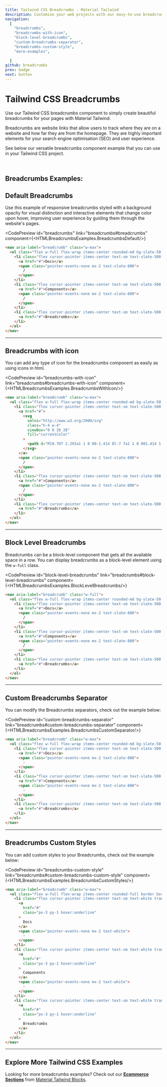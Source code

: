 ```yaml
---
title: Tailwind CSS Breadcrumbs - Material Tailwind
description: Customise your web projects with our easy-to-use breadcrumbs component for Tailwind CSS using Material Design guidelines.
navigation:
  [
    "breadcrumbs",
    "breadcrumbs-with-icon",
    "block-level-breadcrumbs",
    "custom-breadcrumbs-separator",
    "breadcrumbs-custom-style",
    "more-examples",
    
  ]
github: breadcrumbs
prev: badge
next: button
---
```


# Tailwind CSS Breadcrumbs

Use our Tailwind CSS breadcrumbs component to simply create beautiful breadcrumbs for your pages with Material Tailwind.

Breadcrumbs are website links that allow users to track where they are on a website and how far they are from the homepage. They are highly important elements for your search engine optimisation (SEO) and user experience.

See below our versatile breadcrumbs component example that you can use in your Tailwind CSS project.

<br />

## Breadcrumbs Examples:

## Default Breadcrumbs
Use this example of responsive breadcrumbs styled with a background opacity for visual distinction and interactive elements that change color upon hover, improving user experience by guiding them through the website's pages.

<CodePreview
  id="breadcrumbs"
  link="breadcrumbs#breadcrumbs"
  component={<HTMLBreadcrumbsExamples.BreadcrumbsDefault/>}
>
```html
<nav aria-label="breadcrumb" class="w-max">
  <ol class="flex w-full flex-wrap items-center rounded-md bg-slate-50 px-4 py-2">
    <li class="flex cursor-pointer items-center text-sm text-slate-500 transition-colors duration-300 hover:text-slate-800">
      <a href="#">Docs</a>
      <span class="pointer-events-none mx-2 text-slate-800">
        /
      </span>
    </li>
    <li class="flex cursor-pointer items-center text-sm text-slate-500 transition-colors duration-300 hover:text-slate-800">
      <a href="#">Components</a>
      <span class="pointer-events-none mx-2 text-slate-800">
        /
      </span>
    </li>
    <li class="flex cursor-pointer items-center text-sm text-slate-500 transition-colors duration-300 hover:text-slate-800">
      <a href="#">Breadcrumbs</a>
    </li>
  </ol>
</nav>
```
</CodePreview>

---

## Breadcrumbs with icon

You can add any type of icon for the breadcrumbs component as easily as using icons in html.

<CodePreview
  id="breadcrumbs-with-icon"
  link="breadcrumbs#breadcrumbs-with-icon"
  component={<HTMLBreadcrumbsExamples.BreadcrumbsWithIcon/>}
>
```html
<nav aria-label="breadcrumb" class="w-max">
  <ol class="flex w-full flex-wrap items-center rounded-md bg-slate-50 px-4 py-2">
    <li class="flex cursor-pointer items-center text-sm text-slate-500 transition-colors duration-300 hover:text-slate-800">
      <a href="#">
        <svg
          xmlns="http://www.w3.org/2000/svg"
          class="h-4 w-4"
          viewBox="0 0 20 20"
          fill="currentColor"
        >
          <path d="M10.707 2.293a1 1 0 00-1.414 0l-7 7a1 1 0 001.414 1.414L4 10.414V17a1 1 0 001 1h2a1 1 0 001-1v-2a1 1 0 011-1h2a1 1 0 011 1v2a1 1 0 001 1h2a1 1 0 001-1v-6.586l.293.293a1 1 0 001.414-1.414l-7-7z"></path>
        </svg>
      </a>
      <span class="pointer-events-none mx-2 text-slate-800">
        /
      </span>
    </li>
    <li class="flex cursor-pointer items-center text-sm text-slate-500 transition-colors duration-300 hover:text-slate-800">
      <a href="#">Components</a>
      <span class="pointer-events-none mx-2 text-slate-800">
        /
      </span>
    </li>
    <li class="flex cursor-pointer items-center text-sm text-slate-500 transition-colors duration-300 hover:text-slate-800">
      <a href="#">Breadcrumbs</a>
    </li>
  </ol>
</nav>
```
</CodePreview>

---

## Block Level Breadcrumbs

Breadcrumbs can be a block-level component that gets all the available space in a row. You can display breadcrumbs as a block-level element using the <Code>w-full</Code> class.

<CodePreview
  id="block-level-breadcrumbs"
  link="breadcrumbs#block-level-breadcrumbs"
  component={<HTMLBreadcrumbsExamples.BlockLevelBreadcrumbs/>}
>
```html
<nav aria-label="breadcrumb" class="w-full">
  <ol class="flex w-full flex-wrap items-center rounded-md bg-slate-50 px-4 py-2">
    <li class="flex cursor-pointer items-center text-sm text-slate-500 transition-colors duration-300 hover:text-slate-800">
      <a href="#">Docs</a>
      <span class="pointer-events-none mx-2 text-slate-800">
        /
      </span>
    </li>
    <li class="flex cursor-pointer items-center text-sm text-slate-500 transition-colors duration-300 hover:text-slate-800">
      <a href="#">Components</a>
      <span class="pointer-events-none mx-2 text-slate-800">
        /
      </span>
    </li>
    <li class="flex cursor-pointer items-center text-sm text-slate-500 transition-colors duration-300 hover:text-slate-800">
      <a href="#">Breadcrumbs</a>
    </li>
  </ol>
</nav>
```
</CodePreview>

---

## Custom Breadcrumbs Separator

You can modify the Breadcrumbs separators, check out the example below:

<CodePreview
  id="custom-breadcrumbs-separator"
  link="breadcrumbs#custom-breadcrumbs-separator"
  component={<HTMLBreadcrumbsExamples.BreadcrumbsCustomSeparator/>}
>
```html
<nav aria-label="breadcrumb" class="w-max">
  <ol class="flex w-full flex-wrap items-center rounded-md bg-slate-50 px-4 py-2">
    <li class="flex cursor-pointer items-center text-sm text-slate-500 transition-colors duration-300 hover:text-slate-800">
      <a href="#">Docs</a>
      <span class="pointer-events-none mx-2 text-slate-800">
        -
      </span>
    </li>
    <li class="flex cursor-pointer items-center text-sm text-slate-500 transition-colors duration-300 hover:text-slate-800">
      <a href="#">Components</a>
      <span class="pointer-events-none mx-2 text-slate-800">
        -
      </span>
    </li>
    <li class="flex cursor-pointer items-center text-sm text-slate-500 transition-colors duration-300 hover:text-slate-800">
      <a href="#">Breadcrumbs</a>
    </li>
  </ol>
</nav>
```
</CodePreview>

---


## Breadcrumbs Custom Styles

You can add custom styles to your Breadcrumbs, check out the example below:

<CodePreview
  id="breadcrumbs-custom-style"
  link="breadcrumbs#custom-breadcrumbs-custom-style"
  component={<HTMLBreadcrumbsExamples.BreadcrumbsCustomStyles/>}
>
```html
<nav aria-label="breadcrumb" class="w-max">
  <ol class="flex w-full flex-wrap items-center rounded-full border border-white bg-slate-800 p-1">
    <li class="flex cursor-pointer items-center text-sm text-white transition-colors duration-300">
      <a
        href="#"
        class="px-3 py-1 hover:underline"
      >
        Docs
      </a>
      <span class="pointer-events-none mx-2 text-white">
        -
      </span>
    </li>
    <li class="flex cursor-pointer items-center text-sm text-white transition-colors duration-300">
      <a
        href="#"
        class="px-3 py-1 hover:underline"
      >
        Components
      </a>
      <span class="pointer-events-none mx-2 text-white">
        -
      </span>
    </li>
    <li class="flex cursor-pointer items-center text-sm text-white transition-colors duration-300">
      <a
        href="#"
        class="px-3 py-1 hover:underline"
      >
        Breadcrumbs
      </a>
    </li>
  </ol>
</nav>
```
</CodePreview>

---

<span id="more-examples"></span>

## Explore More Tailwind CSS Examples
Looking for more breadcrumbs examples? Check out our **<a href="https://www.material-tailwind.com/blocks/ecommerce-sections" target="_blank">Ecommerce Sections</a>** from <a href="https://www.material-tailwind.com/blocks" target="_blank">Material Tailwind Blocks</a>.

